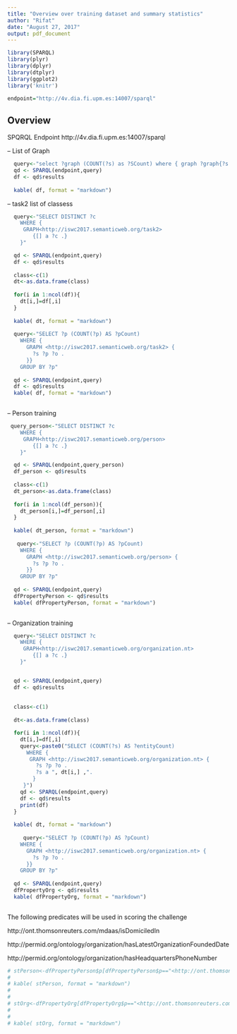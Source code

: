 ```yaml
---
title: "Overview over training dataset and summary statistics"
author: "Rifat"
date: "August 27, 2017"
output: pdf_document
---
```


```r
library(SPARQL)
library(plyr)
library(dplyr)
library(dtplyr)
library(ggplot2)
library('knitr')

endpoint="http://4v.dia.fi.upm.es:14007/sparql"

```

## Overview

SPQRQL Endpoint http://4v.dia.fi.upm.es:14007/sparql

-- List of Graph

```r

  query<-"select ?graph (COUNT(?s) as ?SCount) where { graph ?graph{?s a ?o}} group by ?graph"
  qd <- SPARQL(endpoint,query)
  df <- qd$results
  
  kable( df, format = "markdown")
```

-- task2 list of classess

```r
  query<-"SELECT DISTINCT ?c
    WHERE {
     GRAPH<http://iswc2017.semanticweb.org/task2> 
        {[] a ?c .}
    }"

  qd <- SPARQL(endpoint,query)
  df <- qd$results
  
  class<-c(1)
  dt<-as.data.frame(class)
  
  for(i in 1:ncol(df)){
    dt[i,]=df[,i]  
  }
  
  kable( dt, format = "markdown")
  
  query<-"SELECT ?p (COUNT(?p) AS ?pCount)
    WHERE {
      GRAPH <http://iswc2017.semanticweb.org/task2> {
        ?s ?p ?o .
      }}
    GROUP BY ?p"
  
  qd <- SPARQL(endpoint,query)
  df <- qd$results
  kable( df, format = "markdown")
  
```

-- Person training 

```r

 query_person<-"SELECT DISTINCT ?c
    WHERE {
     GRAPH<http://iswc2017.semanticweb.org/person> 
        {[] a ?c .}
    }"

  qd <- SPARQL(endpoint,query_person)
  df_person <- qd$results
  
  class<-c(1)
  dt_person<-as.data.frame(class)
  
  for(i in 1:ncol(df_person)){
    dt_person[i,]=df_person[,i]  
  }
  
  kable( dt_person, format = "markdown")
  
   query<-"SELECT ?p (COUNT(?p) AS ?pCount)
    WHERE {
      GRAPH <http://iswc2017.semanticweb.org/person> {
        ?s ?p ?o .
      }}
    GROUP BY ?p"
  
  qd <- SPARQL(endpoint,query)
  dfPropertyPerson <- qd$results
  kable( dfPropertyPerson, format = "markdown")
  
```


-- Organization training 

```r

  query<-"SELECT DISTINCT ?c
    WHERE {
     GRAPH<http://iswc2017.semanticweb.org/organization.nt> 
        {[] a ?c .}
    }"


  qd <- SPARQL(endpoint,query)
  df <- qd$results
  
  
  class<-c(1)
  
  dt<-as.data.frame(class)

  for(i in 1:ncol(df)){
    dt[i,]=df[,i]
    query<-paste0("SELECT (COUNT(?s) AS ?entityCount)
      WHERE {
       GRAPH <http://iswc2017.semanticweb.org/organization.nt> {
         ?s ?p ?o .
         ?s a ", dt[i,] ,".
        }
     }")
    qd <- SPARQL(endpoint,query)
    df <- qd$results
    print(df)
  }
  
  kable( dt, format = "markdown")
  
     query<-"SELECT ?p (COUNT(?p) AS ?pCount)
    WHERE {
      GRAPH <http://iswc2017.semanticweb.org/organization.nt> {
        ?s ?p ?o .
      }}
    GROUP BY ?p"
  
  qd <- SPARQL(endpoint,query)
  dfPropertyOrg <- qd$results
  kable( dfPropertyOrg, format = "markdown")
  
```



The following predicates will be used in scoring the challenge

http://ont.thomsonreuters.com/mdaas/isDomiciledIn

http://permid.org/ontology/organization/hasLatestOrganizationFoundedDate

http://permid.org/ontology/organization/hasHeadquartersPhoneNumber

```r

# stPerson<-dfPropertyPerson$p[dfPropertyPerson$p=="<http://ont.thomsonreuters.com/mdaas/isDomiciledIn>" || dfPropertyPerson$p=="<http://permid.org/ontology/organization/hasLatestOrganizationFoundedDate>" || dfPropertyPerson$p=="<http://permid.org/ontology/organization/hasHeadquartersPhoneNumber>"]
# 
# kable( stPerson, format = "markdown")
# 
# 
# stOrg<-dfPropertyOrg[dfPropertyOrg$p=="<http://ont.thomsonreuters.com/mdaas/isDomiciledIn>" || dfPropertyOrg$p=="<http://permid.org/ontology/organization/hasLatestOrganizationFoundedDate>" || dfPropertyOrg$p=="<http://permid.org/ontology/organization/hasHeadquartersPhoneNumber>"]
# 
# 
# kable( stOrg, format = "markdown")

```
